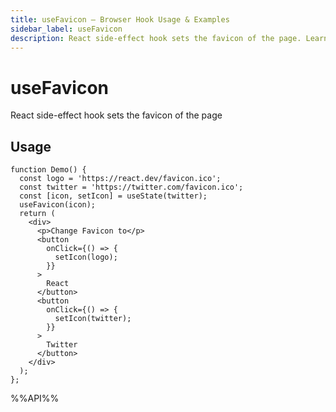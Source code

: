 ```yaml
---
title: useFavicon – Browser Hook Usage & Examples
sidebar_label: useFavicon
description: React side-effect hook sets the favicon of the page. Learn usage patterns, best practices, and code examples for React developers.
---
```

# useFavicon

React side-effect hook sets the favicon of the page

## Usage

```tsx live
function Demo() {
  const logo = 'https://react.dev/favicon.ico';
  const twitter = 'https://twitter.com/favicon.ico';
  const [icon, setIcon] = useState(twitter);
  useFavicon(icon);
  return (
    <div>
      <p>Change Favicon to</p>
      <button
        onClick={() => {
          setIcon(logo);
        }}
      >
        React
      </button>
      <button
        onClick={() => {
          setIcon(twitter);
        }}
      >
        Twitter
      </button>
    </div>
  );
};

```

%%API%%
